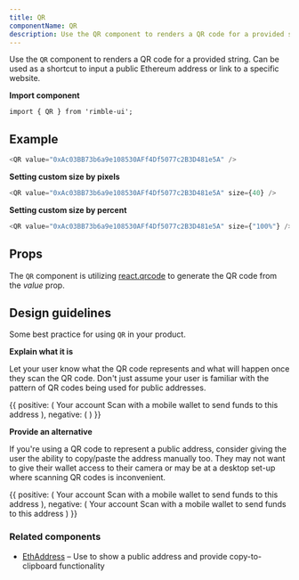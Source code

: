 ```yaml
---
title: QR
componentName: QR
description: Use the QR component to renders a QR code for a provided string. Can be used as a shortcut to input a public Ethereum address or link to a specific website.
---
```


Use the `QR` component to renders a QR code for a provided string. Can be used as a shortcut to input a public Ethereum address or link to a specific website.

**Import component**

```
import { QR } from 'rimble-ui';
```

## Example

```js is=react-live
<QR value="0xAc03BB73b6a9e108530AFf4Df5077c2B3D481e5A" />
```

**Setting custom size by pixels**

```js is=react-live
<QR value="0xAc03BB73b6a9e108530AFf4Df5077c2B3D481e5A" size={40} />
```

**Setting custom size by percent**

```js is=react-live
<QR value="0xAc03BB73b6a9e108530AFf4Df5077c2B3D481e5A" size={"100%"} />
```

## Props

<PropsTable propMetaData={props.propMetaData} />

The `QR` component is utilizing [react.qrcode](https://www.npmjs.com/package/qrcode.react) to generate the QR code from the _value_ prop.

## Design guidelines

Some best practice for using `QR` in your product.

**Explain what it is**

Let your user know what the QR code represents and what will happen once they scan the QR code. Don't just assume your user is familiar with the pattern of QR codes being used for public addresses.

<Box></Box>

<DoDont>
  {{
    positive: (
      <Box>
        <Card borderRadius={16}>
          <Flex justifyContent="center">
            <Heading.h5 mb={3}>Your account</Heading.h5>
          </Flex>
          <Flex justifyContent="center">
            <Text textAlign="center" mb={4}>
              Scan with a mobile wallet to send funds to this address
            </Text>
          </Flex>
          <Flex justifyContent="center">
            <QR value="0xAc03BB73b6a9e108530AFf4Df5077c2B3D481e5A" />
          </Flex>
        </Card>
      </Box>
    ),
    negative: (
      <Box>
        <Card borderRadius={16}>
          <Flex justifyContent="center">
            <QR value="0xAc03BB73b6a9e108530AFf4Df5077c2B3D481e5A" />
          </Flex>
        </Card>
      </Box>
    )
  }}
</DoDont>

**Provide an alternative**

If you're using a QR code to represent a public address, consider giving the user the ability to copy/paste the address manually too. They may not want to give their wallet access to their camera or may be at a desktop set-up where scanning QR codes is inconvenient.

<DoDont>
  {{
    positive: (
      <Card borderRadius={16}>
        <Flex justifyContent="center">
          <Heading.h5 mb={3}>Your account</Heading.h5>
        </Flex>
        <Flex justifyContent="center">
          <Text textAlign="center" mb={4}>
            Scan with a mobile wallet to send funds to this address
          </Text>
        </Flex>
        <Flex mb={4} justifyContent="center">
          <QR value="0xAc03BB73b6a9e108530AFf4Df5077c2B3D481e5A" />
        </Flex>
        <Flex justifyContent="center">
          <EthAddress address="0xAc03BB73b6a9e108530AFf4Df5077c2B3D481e5A" />
        </Flex>
      </Card>
    ),
    negative: (
      <Card borderRadius={16}>
        <Flex justifyContent="center">
          <Heading.h5 mb={3}>Your account</Heading.h5>
        </Flex>
        <Flex justifyContent="center">
          <Text textAlign="center" mb={4}>
            Scan with a mobile wallet to send funds to this address
          </Text>
        </Flex>
        <Flex mb={4} justifyContent="center">
          <QR value="0xAc03BB73b6a9e108530AFf4Df5077c2B3D481e5A" />
        </Flex>
      </Card>
    )
  }}
</DoDont>

### Related components

- [EthAddress](/components/rimble-ui/EthAddress) – Use to show a public address and provide copy-to-clipboard functionality

